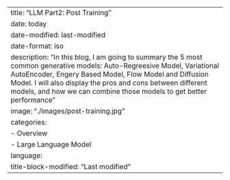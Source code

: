 ---
title: "LLM Part2: Post Training"
date: today
date-modified: last-modified
date-format: iso
description: "In this blog, I am going to summary the 5 most common generative models: Auto-Regreesive Model, Variational AutoEncoder, Engery Based Model, Flow Model and Diffusion Model. I will also display the pros and cons between different models, and how we can combine those models to get better performance"
image: "./images/post-training.jpg"
categories: 
  - Overview
  - Large Language Model 
language: 
  title-block-modified: "Last modified"
---